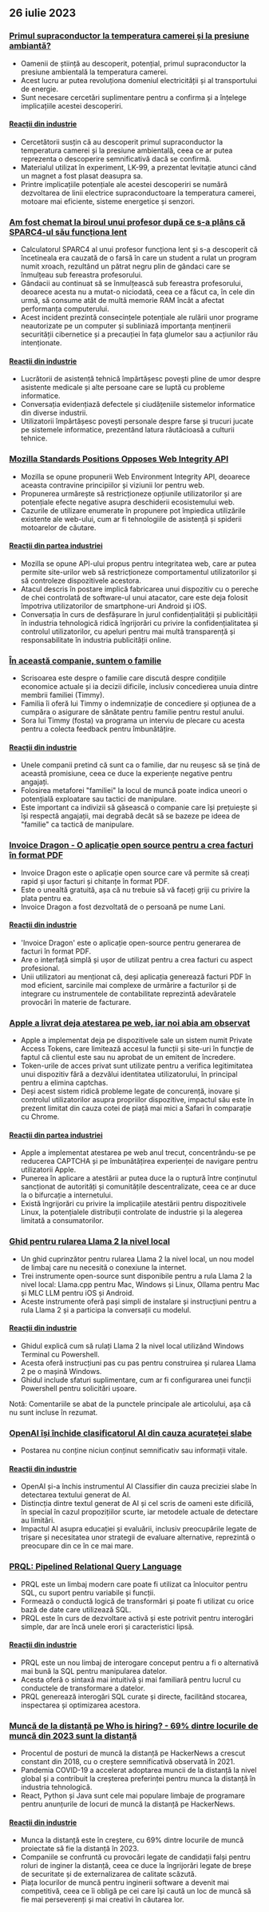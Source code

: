 

<CallToAction />

<Steps>

## 26 iulie 2023

### [Primul supraconductor la temperatura camerei și la presiune ambiantă?](https://arxiv.org/abs/2307.12008)

- Oamenii de știință au descoperit, potențial, primul supraconductor la presiune ambientală la temperatura camerei.
- Acest lucru ar putea revoluționa domeniul electricității și al transportului de energie.
- Sunt necesare cercetări suplimentare pentru a confirma și a înțelege implicațiile acestei descoperiri.

#### [Reacții din industrie](http://news.ycombinator.com/item?id=36864624)

- Cercetătorii susțin că au descoperit primul supraconductor la temperatura camerei și la presiune ambientală, ceea ce ar putea reprezenta o descoperire semnificativă dacă se confirmă.
- Materialul utilizat în experiment, LK-99, a prezentat levitație atunci când un magnet a fost plasat deasupra sa.
- Printre implicațiile potențiale ale acestei descoperiri se numără dezvoltarea de linii electrice supraconductoare la temperatura camerei, motoare mai eficiente, sisteme energetice și senzori.

### [Am fost chemat la biroul unui profesor după ce s-a plâns că SPARC4-ul său funcționa lent](https://infosec.exchange/@paco/110772422266480371)

- Calculatorul SPARC4 al unui profesor funcționa lent și s-a descoperit că încetineala era cauzată de o farsă în care un student a rulat un program numit xroach, rezultând un pătrat negru plin de gândaci care se înmulțeau sub fereastra profesorului.
- Gândacii au continuat să se înmulțească sub fereastra profesorului, deoarece acesta nu a mutat-o niciodată, ceea ce a făcut ca, în cele din urmă, să consume atât de multă memorie RAM încât a afectat performanța computerului.
- Acest incident prezintă consecințele potențiale ale rulării unor programe neautorizate pe un computer și subliniază importanța menținerii securității cibernetice și a precauției în fața glumelor sau a acțiunilor rău intenționate.

#### [Reacții din industrie](http://news.ycombinator.com/item?id=36857314)

- Lucrătorii de asistență tehnică împărtășesc povești pline de umor despre asistente medicale și alte persoane care se luptă cu probleme informatice.
- Conversația evidențiază defectele și ciudățeniile sistemelor informatice din diverse industrii.
- Utilizatorii împărtășesc povești personale despre farse și trucuri jucate pe sistemele informatice, prezentând latura răutăcioasă a culturii tehnice.

### [Mozilla Standards Positions Opposes Web Integrity API](https://github.com/mozilla/standards-positions/issues/852)

- Mozilla se opune propunerii Web Environment Integrity API, deoarece aceasta contravine principiilor și viziunii lor pentru web.
- Propunerea urmărește să restricționeze opțiunile utilizatorilor și are potențiale efecte negative asupra deschiderii ecosistemului web.
- Cazurile de utilizare enumerate în propunere pot împiedica utilizările existente ale web-ului, cum ar fi tehnologiile de asistență și spiderii motoarelor de căutare.

#### [Reacții din partea industriei](http://news.ycombinator.com/item?id=36857032)

- Mozilla se opune API-ului propus pentru integritatea web, care ar putea permite site-urilor web să restricționeze comportamentul utilizatorilor și să controleze dispozitivele acestora.
- Atacul descris în postare implică fabricarea unui dispozitiv cu o pereche de chei controlată de software-ul unui atacator, care este deja folosit împotriva utilizatorilor de smartphone-uri Android și iOS.
- Conversația în curs de desfășurare în jurul confidențialității și publicității în industria tehnologică ridică îngrijorări cu privire la confidențialitatea și controlul utilizatorilor, cu apeluri pentru mai multă transparență și responsabilitate în industria publicității online.

### [În această companie, suntem o familie](https://pboyd.io/posts/at-company-we-are-family/)

- Scrisoarea este despre o familie care discută despre condițiile economice actuale și ia decizii dificile, inclusiv concedierea unuia dintre membrii familiei (Timmy).
- Familia îi oferă lui Timmy o indemnizație de concediere și opțiunea de a cumpăra o asigurare de sănătate pentru familie pentru restul anului.
- Sora lui Timmy (fosta) va programa un interviu de plecare cu acesta pentru a colecta feedback pentru îmbunătățire.

#### [Reacții din industrie](http://news.ycombinator.com/item?id=36864476)

- Unele companii pretind că sunt ca o familie, dar nu reușesc să se țină de această promisiune, ceea ce duce la experiențe negative pentru angajați.
- Folosirea metaforei "familiei" la locul de muncă poate indica uneori o potențială exploatare sau tactici de manipulare.
- Este important ca indivizii să găsească o companie care își prețuiește și își respectă angajații, mai degrabă decât să se bazeze pe ideea de "familie" ca tactică de manipulare.

### [Invoice Dragon - O aplicație open source pentru a crea facturi în format PDF](https://invoicedragon.com/)

- Invoice Dragon este o aplicație open source care vă permite să creați rapid și ușor facturi și chitanțe în format PDF.
- Este o unealtă gratuită, așa că nu trebuie să vă faceți griji cu privire la plata pentru ea.
- Invoice Dragon a fost dezvoltată de o persoană pe nume Lani.

#### [Reacții din industrie](http://news.ycombinator.com/item?id=36860898)

- 'Invoice Dragon' este o aplicație open-source pentru generarea de facturi în format PDF.
- Are o interfață simplă și ușor de utilizat pentru a crea facturi cu aspect profesional.
- Unii utilizatori au menționat că, deși aplicația generează facturi PDF în mod eficient, sarcinile mai complexe de urmărire a facturilor și de integrare cu instrumentele de contabilitate reprezintă adevăratele provocări în materie de facturare.

### [Apple a livrat deja atestarea pe web, iar noi abia am observat](https://httptoolkit.com/blog/apple-private-access-tokens-attestation/)

- Apple a implementat deja pe dispozitivele sale un sistem numit Private Access Tokens, care limitează accesul la funcții și site-uri în funcție de faptul că clientul este sau nu aprobat de un emitent de încredere.
- Token-urile de acces privat sunt utilizate pentru a verifica legitimitatea unui dispozitiv fără a dezvălui identitatea utilizatorului, în principal pentru a elimina captchas.
- Deși acest sistem ridică probleme legate de concurență, inovare și controlul utilizatorilor asupra propriilor dispozitive, impactul său este în prezent limitat din cauza cotei de piață mai mici a Safari în comparație cu Chrome.

#### [Reacții din partea industriei](http://news.ycombinator.com/item?id=36862494)

- Apple a implementat atestarea pe web anul trecut, concentrându-se pe reducerea CAPTCHA și pe îmbunătățirea experienței de navigare pentru utilizatorii Apple.
- Punerea în aplicare a atestării ar putea duce la o ruptură între conținutul sancționat de autorități și comunitățile descentralizate, ceea ce ar duce la o bifurcație a internetului.
- Există îngrijorări cu privire la implicațiile atestării pentru dispozitivele Linux, la potențialele distribuții controlate de industrie și la alegerea limitată a consumatorilor.

### [Ghid pentru rularea Llama 2 la nivel local](https://replicate.com/blog/run-llama-locally)

- Un ghid cuprinzător pentru rularea Llama 2 la nivel local, un nou model de limbaj care nu necesită o conexiune la internet.
- Trei instrumente open-source sunt disponibile pentru a rula Llama 2 la nivel local: Llama.cpp pentru Mac, Windows și Linux, Ollama pentru Mac și MLC LLM pentru iOS și Android.
- Aceste instrumente oferă pași simpli de instalare și instrucțiuni pentru a rula Llama 2 și a participa la conversații cu modelul.

#### [Reacții din industrie](http://news.ycombinator.com/item?id=36865495)

- Ghidul explică cum să rulați Llama 2 la nivel local utilizând Windows Terminal cu Powershell.
- Acesta oferă instrucțiuni pas cu pas pentru construirea și rularea Llama 2 pe o mașină Windows.
- Ghidul include sfaturi suplimentare, cum ar fi configurarea unei funcții Powershell pentru solicitări ușoare.

Notă: Comentariile se abat de la punctele principale ale articolului, așa că nu sunt incluse în rezumat.

### [OpenAI își închide clasificatorul AI din cauza acurateței slabe](https://decrypt.co/149826/openai-quietly-shutters-its-ai-detection-tool)

- Postarea nu conține niciun conținut semnificativ sau informații vitale.

#### [Reacții din industrie](http://news.ycombinator.com/item?id=36862850)

- OpenAI și-a închis instrumentul AI Classifier din cauza preciziei slabe în detectarea textului generat de AI.
- Distincția dintre textul generat de AI și cel scris de oameni este dificilă, în special în cazul propozițiilor scurte, iar metodele actuale de detectare au limitări.
- Impactul AI asupra educației și evaluării, inclusiv preocupările legate de trișare și necesitatea unor strategii de evaluare alternative, reprezintă o preocupare din ce în ce mai mare.

### [PRQL: Pipelined Relational Query Language](https://github.com/PRQL/prql)

- PRQL este un limbaj modern care poate fi utilizat ca înlocuitor pentru SQL, cu suport pentru variabile și funcții.
- Formează o conductă logică de transformări și poate fi utilizat cu orice bază de date care utilizează SQL.
- PRQL este în curs de dezvoltare activă și este potrivit pentru interogări simple, dar are încă unele erori și caracteristici lipsă.

#### [Reacții din industrie](http://news.ycombinator.com/item?id=36866861)

- PRQL este un nou limbaj de interogare conceput pentru a fi o alternativă mai bună la SQL pentru manipularea datelor.
- Acesta oferă o sintaxă mai intuitivă și mai familiară pentru lucrul cu conductele de transformare a datelor.
- PRQL generează interogări SQL curate și directe, facilitând stocarea, inspectarea și optimizarea acestora.

### [Muncă de la distanță pe Who is hiring? - 69% dintre locurile de muncă din 2023 sunt la distanță](https://blog.spatial.chat/tracking-hackernews-shifting-preferences-for-remote-jobs-over-5-years/)

- Procentul de posturi de muncă la distanță pe HackerNews a crescut constant din 2018, cu o creștere semnificativă observată în 2021.
- Pandemia COVID-19 a accelerat adoptarea muncii de la distanță la nivel global și a contribuit la creșterea preferinței pentru munca la distanță în industria tehnologică.
- React, Python și Java sunt cele mai populare limbaje de programare pentru anunțurile de locuri de muncă la distanță pe HackerNews.

#### [Reacții din industrie](http://news.ycombinator.com/item?id=36863280)

- Munca la distanță este în creștere, cu 69% dintre locurile de muncă proiectate să fie la distanță în 2023.
- Companiile se confruntă cu provocări legate de candidații falși pentru roluri de inginer la distanță, ceea ce duce la îngrijorări legate de breșe de securitate și de externalizarea de calitate scăzută.
- Piața locurilor de muncă pentru inginerii software a devenit mai competitivă, ceea ce îi obligă pe cei care își caută un loc de muncă să fie mai perseverenți și mai creativi în căutarea lor.

</Steps>
